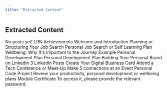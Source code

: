 ```yaml
---
title: "Extracted Content"
---
```


## Extracted Content

No posts yet!
LRN Achievements
Welcome and Introduction
Planning or Structuring Your Job Search
Personal Job Search or Self Learning Plan
Wellbeing: Why It's Important to the Journey
Example Personal Development Plan
Personal Development Plan
Building Your Personal Brand on LinkedIn
3 LinkedIn Posts
Create Your Digital Business Card
Attend a Tech Conference or Meet-Up
Make 5 connections at an Event
Personal Code Project
Review your productivity, personal development or wellbeing plans
Module Certificate
To access it, please provide the relevant password.